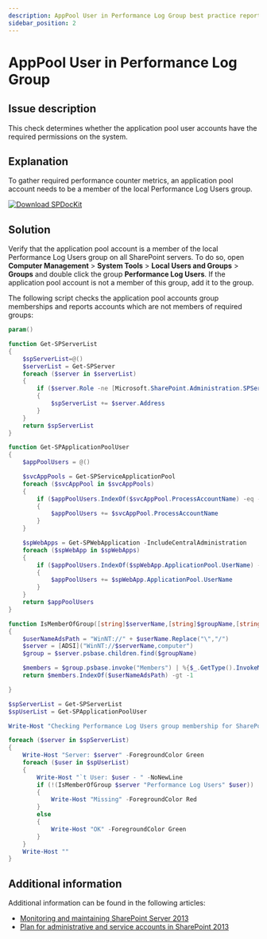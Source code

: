 ```yaml
---
description: AppPool User in Performance Log Group best practice report by SPDocKit determines whether the application pool user accounts have the required permissions on the system.
sidebar_position: 2
---
```


# AppPool User in Performance Log Group

## Issue description

This check determines whether the application pool user accounts have the required permissions on the system.

## Explanation

To gather required performance counter metrics, an application pool account needs to be a member of the local Performance Log Users group.

[![Download SPDocKit](/img/spdockit-download.png)](http://bit.ly/2US0Zna)

## Solution

Verify that the application pool account is a member of the local Performance Log Users group on all SharePoint servers. To do so, open **Computer Management** &gt; **System Tools** &gt; **Local Users and Groups** &gt; **Groups** and double click the group **Performance Log Users**. If the application pool account is not a member of this group, add it to the group.

The following script checks the application pool accounts group memberships and reports accounts which are not members of required groups:


<DownloadButton 
  href="/bp/downloads/get-bpapppoolgroupmembership.zip"
  filename="get-bpapppoolgroupmembership.zip"
  fileSize="2.3 KB"
  fileType="ZIP"
  description="PowerShell script to check application pool group membership"
/>

```powershell
param()

function Get-SPServerList
{
    $spServerList=@()
    $serverList = Get-SPServer
    foreach ($server in $serverList)
    {
        if ($server.Role -ne [Microsoft.SharePoint.Administration.SPServerRole]::Invalid)
        {
            $spServerList += $server.Address
        }
    }
    return $spServerList
}

function Get-SPApplicationPoolUser
{
    $appPoolUsers = @()

    $svcAppPools = Get-SPServiceApplicationPool
    foreach ($svcAppPool in $svcAppPools)
    {
        if ($appPoolUsers.IndexOf($svcAppPool.ProcessAccountName) -eq -1)
        {
            $appPoolUsers += $svcAppPool.ProcessAccountName
        }
    }

    $spWebApps = Get-SPWebApplication -IncludeCentralAdministration
    foreach ($spWebApp in $spWebApps)
    {
        if ($appPoolUsers.IndexOf($spWebApp.ApplicationPool.UserName) -eq -1)
        {
            $appPoolUsers += $spWebApp.ApplicationPool.UserName
        }
    }
    return $appPoolUsers
}

function IsMemberOfGroup([string]$serverName,[string]$groupName,[string]$userName)
{
    $userNameAdsPath = "WinNT://" + $userName.Replace("\","/")
    $server = [ADSI]("WinNT://$serverName,computer")
    $group = $server.psbase.children.find($groupName)

    $members = $group.psbase.invoke("Members") | %{$_.GetType().InvokeMember("Adspath", "GetProperty", $null, $_, $null)}
    return $members.IndexOf($userNameAdsPath) -gt -1

}

$spServerList = Get-SPServerList
$spUserList = Get-SPApplicationPoolUser

Write-Host "Checking Performance Log Users group membership for SharePoint Application Pool accounts..." -ForegroundColor Yellow

foreach ($server in $spServerList)
{
    Write-Host "Server: $server" -ForegroundColor Green
    foreach ($user in $spUserList)
    {
        Write-Host "`t User: $user - " -NoNewLine
        if (!(IsMemberOfGroup $server "Performance Log Users" $user))
        {
            Write-Host "Missing" -ForegroundColor Red
        }
        else
        {
            Write-Host "OK" -ForegroundColor Green
        }
    }
    Write-Host ""
}
```

## Additional information

Additional information can be found in the following articles:

* [Monitoring and maintaining SharePoint Server 2013](https://technet.microsoft.com/en-us/library/ff758658.aspx)
* [Plan for administrative and service accounts in SharePoint 2013](https://technet.microsoft.com/en-us/library/cc263445.aspx)

